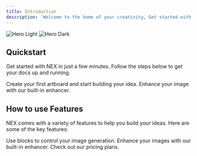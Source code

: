 ```yaml
---
title: Introduction
description: 'Welcome to the home of your creativity, Get started with NEX in just a few minutes.'
---
```




<Frame>
<img
  className="block dark:hidden"
  src="/images/thumbnail-1.png"
  alt="Hero Light"
  style={{ borderRadius: '0.5rem', border: '1px solid #eaeaea' }} 
/>
<img
  className="hidden dark:block"
  src="/images/thumbnail.png"
  alt="Hero Dark"
  style={{ borderRadius: '0.5rem', border: '1px solid #161818' }} 
/>
</Frame>

## Quickstart

Get started with NEX in just a few minutes. Follow the steps below to get your docs up and running.

<CardGroup cols={2}>
  <Card
    title="Create Artboard"
    icon="pen-to-square"
    href="https://console.nex.art/artboard/new"
  >
    Create your first artboard and start building your idea.
  </Card>
  <Card
    title="Enhance Image"
    icon="image"
    href="https://console.nex.art/enhance"
  >
    Enhance your image with our built-in enhancer.
  </Card>
</CardGroup>

## How to use Features

NEX comes with a variety of features to help you build your ideas. Here are some of the key features:

<CardGroup cols={2}>
  <Card
    title="Blocks"
    icon="palette"
    href="/blocks/base"
  >
    Use blocks to control your image generation.
  </Card>
  <Card
    title="Enhancer"
    icon="screwdriver-wrench"
    href="/enhancer/enhance"
  >
    Enhance your images with our built-in enhancer.
  </Card>
  <Card
    title="Pricing"
    icon="stars"
    href="/pricing"
  >
    Check out our pricing plans.
  </Card>
</CardGroup>
